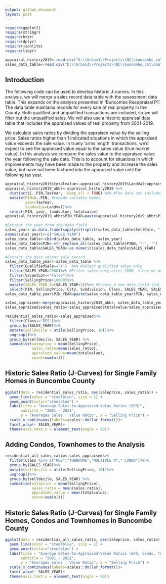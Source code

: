 ```yaml
---
output: github_document
layout: post
---
```


```r
require(ggplot2)
require(stringr)
require(httr)
require(dplyr)
require(jsonlite)
require(tidyr)

appraisal_history2019<-read.csv("D:\\Urban3\\Projects\\NC\\buncombe_co\\analyzed_data\\r_output\\Real_Estate_Appraisal_Tax_History_2019.csv", header=TRUE)
sales_data_table<-read.csv("D:\\Urban3\\Projects\\NC\\buncombe_co\\analyzed_data\\r_output\\sales_data_properties.csv", header=TRUE)
```

## Introduction

The following code can be used to develop historic J-curves. In this analysis, we will merge a sales record data table with the assessment data table. This expands on the analysis presented in 'Buncombe Reappraisal P1'. The data table maintains records for every sale of real property in the County. Both qualified and unqualified transactions are included, so we will filter out the unqualified sales. We will also use a historic appraisal data table that includes the appraised values of real property from 2001-2019. 

We calculate sales ratios by dividing the appraised value by the selling price. Sales ratios higher than 1 indicated situations in which the appraised value exceeds the sale value. In truely 'arms length' transactions, we'd expect to see the appraised value equal to the sales value (true market value). In this analysis we compare the sales value to the appraised value the year following the sale date. This is to account for situations in which improvements may have been made to the property and increase the sales value, but have not been factored into the appraised value until the following tax year. 
```r
appraisal_history2019$totalvalue<-appraisal_history2019$LandVal+appraisal_history2019$BldgVal+appraisal_history2019$ImprVal ##Calculate total taxable value
appraisal_history2019_abbr<-appraisal_history2019 %>%
  distinct(ï..PIN,TaxYear, .keep_all = TRUE) %>% #The data set includes duplicated records. Remove duplicates.
  mutate(PIN=ï..PIN, #recode variable names
         year=TaxYear,
         landvalue=LandVal)%>%
  select(PIN, year, landvalue, totalvalue)
appraisal_history2019_abbr$PIN_YEAR=paste(appraisal_history2019_abbr$PIN, appraisal_history2019_abbr$year, sep="_")

#Extract the year from the data field
sales_year<-as.data.frame(sapply(strsplit(sales_data_table$SellDate, "-"), `[`,1))
names(sales_year)<-c("SALES_YEAR")
sales_data_table<-cbind(sales_data_table, sales_year)
sales_data_table$PIN<-str_replace_all(sales_data_table$PINN, "-", "")
sales_data_table$SALES_YEAR<-as.numeric(sales_data_table$SALES_YEAR)

#Extract the most recent sale record
sales_data_table_year<-sales_data_table %>% 
  filter(QualifiedSale=='Y')  %>% #Select qualified sales only
  filter(SALES_YEAR>2000)%>% #Filter sales only after 2000, since we only have appraisal values back to 2001
  filter(VacantLot=="False")%>%
  filter(SellingPrice>10000)%>%
  mutate(SALES_YEAR_1=(SALES_YEAR+1))%>% #Create a new date field that allows the sales to align with the following tax year
  select(PIN, SellingPrice, City, Subdivision, Class, SALES_YEAR, SALES_YEAR_1)
sales_data_table_year$PIN_YEAR=paste(sales_data_table_year$PIN, sales_data_table_year$SALES_YEAR_1, sep="_")

sales_appraised<-merge(appraisal_history2019_abbr, sales_data_table_year, by="PIN_YEAR")
sales_appraised$sales_ratio<-sales_appraised$totalvalue/sales_appraised$SellingPrice

residential_sales_ratio<-sales_appraised%>%
  filter(Class=="RES")%>%
  group_by(SALES_YEAR)%>%
  mutate(selldecile = ntile(SellingPrice, 10))%>%
  ungroup()%>%
  group_by(selldecile, SALES_YEAR) %>%
  summarise(saleprice = mean(SellingPrice),
            sales_ratio=mean(sales_ratio),
            appraised_value=mean(totalvalue),
            count=sum(n()))
```

## Historic Sales Ratio (J-Curves) for Single Family Homes in Buncombe County
```r
ggplot(data = residential_sales_ratio, aes(saleprice, sales_ratio)) +
  geom_line(color = "steelblue", size = 1) +
  geom_point(color="steelblue") + 
  labs(title = "Average Sales-to-Appraised-Value Ratios (SFR)",
       subtitle = "2001 - 2021",
       y = "Averages Sales : Value Ratio", x = "Selling Price") + 
  scale_x_continuous(labels=scales::dollar_format())+
  facet_wrap(~ SALES_YEAR)+
  theme(axis.text.x = element_text(angle = 90))
```

## Adding Condos, Townhomes to the Analysis
```r
residential_all_sales_ratio<-sales_appraised%>%
  filter(Class %in% c("RES","TOWNHOME","MULTIPLE R"," CONDO"))%>%
  group_by(SALES_YEAR)%>%
  mutate(selldecile = ntile(SellingPrice, 10))%>%
  ungroup()%>%
  group_by(selldecile, SALES_YEAR) %>%
  summarise(saleprice = mean(SellingPrice),
            sales_ratio = mean(sales_ratio),
            appraised_value = mean(totalvalue),
            count=sum(n()))
```

## Historic Sales Ratio (J-Curves) for Single Family Homes, Condos and Townhomes in Buncombe County
```r
ggplot(data = residential_all_sales_ratio, aes(saleprice, sales_ratio)) +
  geom_line(color = "steelblue", size = 1) +
  geom_point(color="steelblue") + 
  labs(title = "Average Sales-to-Appraised-Value Ratios (SFR, Condo, Townhome)",
       subtitle = "2001 - 2021",
       y = "Averages Sales : Value Ratio", x = "Selling Price") + 
  scale_x_continuous(labels=scales::dollar_format())+
  facet_wrap(~ SALES_YEAR)+
  theme(axis.text.x = element_text(angle = 90))
```
